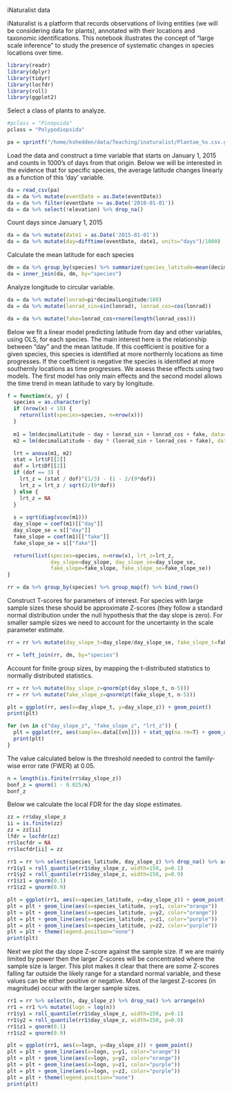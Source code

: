 iNaturalist data

iNaturalist is a platform that records observations of living entities (we will be considering data for plants), annotated with their locations and taxonomic identifications. This notebook illustrates the concept of "large scale inference" to study the presence of systematic changes in species locations over time.

```r
library(readr)
library(dplyr)
library(tidyr)
library(locfdr)
library(roll)
library(ggplot2)
```

Select a class of plants to analyze.

```r
#pclass = "Pinopsida"
pclass = "Polypodiopsida"

pa = sprintf("/home/kshedden/data/Teaching/inaturalist/Plantae_%s.csv.gz", pclass)
```

Load the data and construct a time variable that starts on January 1, 2015 and counts in 1000's of days from that origin. Below we will be interested in the evidence that for specific species, the average latitude changes linearly as a function of this 'day' variable.

```r
da = read_csv(pa)
da = da %>% mutate(eventDate = as.Date(eventDate))
da = da %>% filter(eventDate >= as.Date('2010-01-01'))
da = da %>% select(!elevation) %>% drop_na()
```
Count days since January 1, 2015

```r
da = da %>% mutate(date1 = as.Date('2015-01-01'))
da = da %>% mutate(day=difftime(eventDate, date1, units="days")/1000)
```

Calculate the mean latitude for each species

```r
dm = da %>% group_by(species) %>% summarize(species_latitude=mean(decimalLatitude))
da = inner_join(da, dm, by="species")
```

Analyze longitude to circular variable.

```r
da = da %>% mutate(lonrad=pi*decimalLongitude/180)
da = da %>% mutate(lonrad_sin=sin(lonrad), lonrad_cos=cos(lonrad))
```

```r
da = da %>% mutate(fake=lonrad_cos+rnorm(length(lonrad_cos)))
```

Below we fit a linear model predicting latitude from day and other variables, using OLS, for each species. The main interest here is the relationship between "day" and the mean latitude. If this coefficient is positive for a given species, this species is identified at more northernly locations as time progresses. If the coefficient is negative the species is identified at more southernly locations as time progresses. We assess these effects using two models. The first model has only main effects and the second model allows the time trend in mean latitude to vary by longitude.

```r
f = function(x, y) {
  species = as.character(y)
  if (nrow(x) < 10) {
    return(list(species=species, n=nrow(x)))
  }
  
  m1 = lm(decimalLatitude ~ day + lonrad_sin + lonrad_cos + fake, data=x)
  m2 = lm(decimalLatitude ~ day * (lonrad_sin + lonrad_cos + fake), data=x)

  lrt = anova(m1, m2)
  stat = lrt$F[[2]]
  dof = lrt$Df[[2]]
  if (dof == 3) {
    lrt_z = (stat / dof)^(1/3) - (1 - 2/(9*dof))
    lrt_z = lrt_z / sqrt(2/(9*dof))
  } else {
    lrt_z = NA
  }
  
  s = sqrt(diag(vcov(m1)))
  day_slope = coef(m1)[["day"]]
  day_slope_se = s[["day"]]
  fake_slope = coef(m1)[["fake"]]
  fake_slope_se = s[["fake"]]

  return(list(species=species, n=nrow(x), lrt_z=lrt_z, 
              day_slope=day_slope, day_slope_se=day_slope_se,
              fake_slope=fake_slope, fake_slope_se=fake_slope_se))
}

rr = da %>% group_by(species) %>% group_map(f) %>% bind_rows()
```

Construct T-scores for parameters of interest. For species with large sample sizes these should be approximate Z-scores (they follow a standard normal distribution under the null hypothesis that the day slope is zero). For smaller sample sizes we need to account for the uncertainty in the scale parameter estimate.

```r
rr = rr %>% mutate(day_slope_t=day_slope/day_slope_se, fake_slope_t=fake_slope/fake_slope_se)
```

```r
rr = left_join(rr, dm, by="species")
```

Account for finite group sizes, by mapping the t-distributed statistics to normally distributed statistics.

```r
rr = rr %>% mutate(day_slope_z=qnorm(pt(day_slope_t, n-5)))
rr = rr %>% mutate(fake_slope_z=qnorm(pt(fake_slope_t, n-5)))
```

```r
plt = ggplot(rr, aes(x=day_slope_t, y=day_slope_z)) + geom_point()
print(plt)
```

```r
for (vn in c("day_slope_z", "fake_slope_z", "lrt_z")) {
  plt = ggplot(rr, aes(sample=.data[[vn]])) + stat_qq(na.rm=T) + geom_abline(intercept=0, slope=1) + ylim(-1, 4)
  print(plt)
}

```
The value calculated below is the threshold needed to control the family-wise error rate (FWER) at 0.05.

```r
n = length(is.finite(rr$day_slope_z))
bonf_z = qnorm(1 - 0.025/n)
bonf_z
```

Below we calculate the local FDR for the day slope estimates.

```r
zz = rr$day_slope_z
ii = is.finite(zz)
zz = zz[ii]
lfdr = locfdr(zz)
rr$locfdr = NA
rr$locfdr[ii] = zz
```

```r
rr1 = rr %>% select(species_latitude, day_slope_z) %>% drop_na() %>% arrange(species_latitude)
rr1$y1 = roll_quantile(rr1$day_slope_z, width=150, p=0.1)
rr1$y2 = roll_quantile(rr1$day_slope_z, width=150, p=0.9)
rr1$z1 = qnorm(0.1)
rr1$z2 = qnorm(0.9)

plt = ggplot(rr1, aes(x=species_latitude, y=day_slope_z)) + geom_point() 
plt = plt + geom_line(aes(x=species_latitude, y=y1, color="orange"))
plt = plt + geom_line(aes(x=species_latitude, y=y2, color="orange"))
plt = plt + geom_line(aes(x=species_latitude, y=z1, color="purple"))
plt = plt + geom_line(aes(x=species_latitude, y=z2, color="purple"))
plt = plt + theme(legend.position="none")
print(plt)
```

Next we plot the day slope Z-score against the sample size. If we are mainly limited by power then the larger Z-scores will be concentrated where the sample size is larger. This plot makes it clear that there are some Z-scores falling far outside the likely range for a standard normal variable, and these values can be either positive or negative. Most of the largest Z-scores (in magnitude) occur with the larger sample sizes.

```r
rr1 = rr %>% select(n, day_slope_z) %>% drop_na() %>% arrange(n)
rr1 = rr1 %>% mutate(logn = log(n))
rr1$y1 = roll_quantile(rr1$day_slope_z, width=150, p=0.1)
rr1$y2 = roll_quantile(rr1$day_slope_z, width=150, p=0.9)
rr1$z1 = qnorm(0.1)
rr1$z2 = qnorm(0.9)

plt = ggplot(rr1, aes(x=logn, y=day_slope_z)) + geom_point()
plt = plt + geom_line(aes(x=logn, y=y1, color="orange"))
plt = plt + geom_line(aes(x=logn, y=y2, color="orange"))
plt = plt + geom_line(aes(x=logn, y=z1, color="purple"))
plt = plt + geom_line(aes(x=logn, y=z2, color="purple"))
plt = plt + theme(legend.position="none")
print(plt)
```